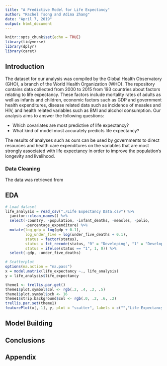 ```yaml
---
title: "A Predictive Model for Life Expectancy"
author: "Rachel Tsong and Adina Zhang"
date: "April 7, 2019"
output: html_document
---
```


```r
knitr::opts_chunk$set(echo = TRUE)
library(tidyverse)
library(dplyr)
library(caret)
```

## Introduction

The dataset for our analysis was compiled by the Global Health Observatory (GHO), a branch of the World Health Organization (WHO). The repository contains data collected from 2000 to 2015 from 193 countries about factors relating to life expectancy. These factors include mortality rates of adults as well as infants and children, economic factors such as GDP and government health expenditures, disease related data such as incidence of measles and HIV, and health related variables such as BMI and alcohol consumption. Our analysis aims to answer the following questions:

* Which covariates are most predictive of life expectancy?
* What kind of model most accurately predicts life expectancy?

The results of analyses such as ours can be used by governments to direct resources and health care expenditures on the variables that are most strongly associated with life expectancy in order to improve the population’s longevity and livelihood.

### Data Cleaning
The data was retrieved from 

## EDA

```r
# Load dataset
life_analysis = read_csv("./Life Expectancy Data.csv") %>% 
  janitor::clean_names() %>%
  select(-country, -population, -infant_deaths, -measles, -polio,
         -percentage_expenditure) %>% 
  mutate(log_gdp = log(gdp + 0.1),
         log_under_five = log(under_five_deaths + 0.1),
         status = factor(status),
         status = fct_recode(status, "0" = "Developing", "1" = "Developed"),
         status = ifelse(status == "1", 1, 0)) %>% 
  select(-gdp, -under_five_deaths)
```

```r
# Scatterplot
options(na.action = "na.pass")
x = model.matrix(life_expectancy ~., life_analysis)
y = life_analysis$life_expectancy

theme1 <- trellis.par.get()
theme1$plot.symbol$col <- rgb(.2, .4, .2, .5)
theme1$plot.symbol$pch <- 16
theme1$strip.background$col <- rgb(.0, .2, .6, .2)
trellis.par.set(theme1)
featurePlot(x[,-1], y, plot = "scatter", labels = c("","Life Expectancy"))
```


## Model Building

## Conclusions


\newpage

## Appendix